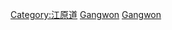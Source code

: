 {{Commonscat|Universities and colleges in Gangwon-do (South Korea)}}

[[Category:江原道|Category:江原道]]
[[Category:韓國各市道大學|Gangwon]]
[[Category:朝鮮民主主義人民共和國各市道大學|Gangwon]]